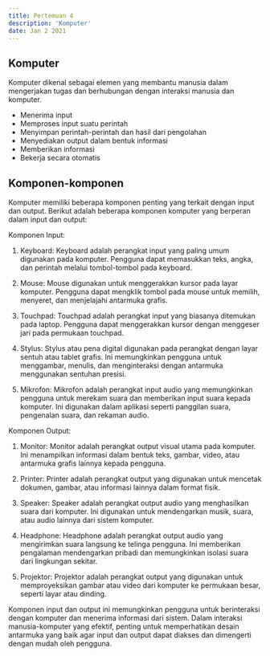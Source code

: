 ---
title: Pertemuan 4
description: 'Komputer'
date: Jan 2 2021
---

## Komputer

Komputer dikenal sebagai elemen yang membantu manusia dalam mengerjakan tugas dan berhubungan dengan interaksi manusia dan komputer.

- Menerima input
- Memproses input suatu perintah
- Menyimpan perintah-perintah dan hasil dari pengolahan
- Menyediakan output dalam bentuk informasi
- Memberikan informasi
- Bekerja secara otomatis

## Komponen-komponen

Komputer memiliki beberapa komponen penting yang terkait dengan input dan output. Berikut adalah beberapa komponen komputer yang berperan dalam input dan output:

Komponen Input:

1. Keyboard: Keyboard adalah perangkat input yang paling umum digunakan pada komputer. Pengguna dapat memasukkan teks, angka, dan perintah melalui tombol-tombol pada keyboard.

2. Mouse: Mouse digunakan untuk menggerakkan kursor pada layar komputer. Pengguna dapat mengklik tombol pada mouse untuk memilih, menyeret, dan menjelajahi antarmuka grafis.

3. Touchpad: Touchpad adalah perangkat input yang biasanya ditemukan pada laptop. Pengguna dapat menggerakkan kursor dengan menggeser jari pada permukaan touchpad.

4. Stylus: Stylus atau pena digital digunakan pada perangkat dengan layar sentuh atau tablet grafis. Ini memungkinkan pengguna untuk menggambar, menulis, dan menginteraksi dengan antarmuka menggunakan sentuhan presisi.

5. Mikrofon: Mikrofon adalah perangkat input audio yang memungkinkan pengguna untuk merekam suara dan memberikan input suara kepada komputer. Ini digunakan dalam aplikasi seperti panggilan suara, pengenalan suara, dan rekaman audio.

Komponen Output:

1. Monitor: Monitor adalah perangkat output visual utama pada komputer. Ini menampilkan informasi dalam bentuk teks, gambar, video, atau antarmuka grafis lainnya kepada pengguna.

2. Printer: Printer adalah perangkat output yang digunakan untuk mencetak dokumen, gambar, atau informasi lainnya dalam format fisik.

3. Speaker: Speaker adalah perangkat output audio yang menghasilkan suara dari komputer. Ini digunakan untuk mendengarkan musik, suara, atau audio lainnya dari sistem komputer.

4. Headphone: Headphone adalah perangkat output audio yang mengirimkan suara langsung ke telinga pengguna. Ini memberikan pengalaman mendengarkan pribadi dan memungkinkan isolasi suara dari lingkungan sekitar.

5. Projektor: Projektor adalah perangkat output yang digunakan untuk memproyeksikan gambar atau video dari komputer ke permukaan besar, seperti layar atau dinding.

Komponen input dan output ini memungkinkan pengguna untuk berinteraksi dengan komputer dan menerima informasi dari sistem. Dalam interaksi manusia-komputer yang efektif, penting untuk memperhatikan desain antarmuka yang baik agar input dan output dapat diakses dan dimengerti dengan mudah oleh pengguna.

